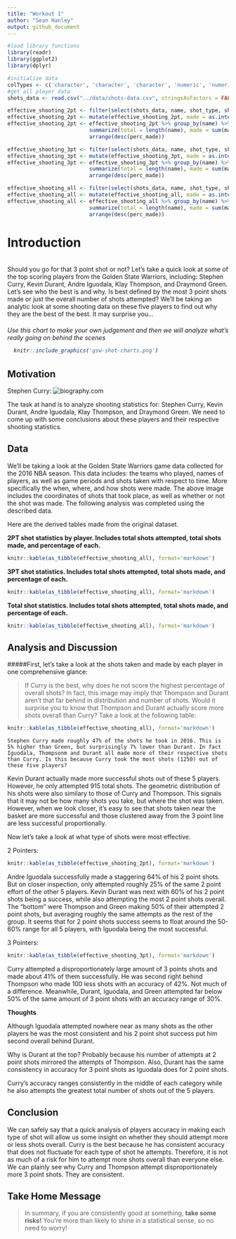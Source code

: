```yaml
---
title: "Workout 1"
author: "Sean Hanley"
output: github_document
---
```


```r

#load library functions
library(readr)
library(ggplot2)
library(dplyr)

#initialize data
colTypes <- c('character', 'character', 'character', 'numeric', 'numeric', 'numeric', 'numeric', 'character', 'factor', 'factor', 'numeric', 'character', 'numeric', 'numeric', 'character', 'numeric')
#get all player data
shots_data <- read.csv("../data/shots-data.csv", stringsAsFactors = FALSE, header = TRUE, colClasses = colTypes)

effective_shooting_2pt <- filter(select(shots_data, name, shot_type, shot_made_flag), shot_type == '2PT Field Goal')
effective_shooting_2pt <- mutate(effective_shooting_2pt, made = as.integer(shot_made_flag == 'shot_yes'))
effective_shooting_2pt <- effective_shooting_2pt %>% group_by(name) %>% 
                          summarize(total = length(name), made = sum(made), perc_made = made/total) %>%
                          arrange(desc(perc_made))

effective_shooting_3pt <- filter(select(shots_data, name, shot_type, shot_made_flag), shot_type == '3PT Field Goal')
effective_shooting_3pt <- mutate(effective_shooting_3pt, made = as.integer(shot_made_flag == 'shot_yes'))
effective_shooting_3pt <- effective_shooting_3pt %>% group_by(name) %>% 
                          summarize(total = length(name), made = sum(made), perc_made = made/total) %>%
                          arrange(desc(perc_made))

effective_shooting_all <- filter(select(shots_data, name, shot_type, shot_made_flag))
effective_shooting_all <- mutate(effective_shooting_all, made = as.integer(shot_made_flag == 'shot_yes'))
effective_shooting_all <- effective_shooting_all %>% group_by(name) %>% 
                          summarize(total = length(name), made = sum(made), perc_made = made/total) %>%
                          arrange(desc(perc_made))


```

**Introduction**
=================
<br/>
    Should you go for that 3 point shot or not? Let's take a quick look at some of the top scoring players from the Golden State Warriors, including: Stephen Curry, Kevin Durant, Andre Iguodala, Klay Thompson, and Draymond Green. Let's see who the best is and why. Is best defined by the most 3 point shots made or just the overall number of shots attempted? We'll be taking an analytic look at some shooting data on these five players to find out why they are the best of the best. It may surprise you...

<H6> *Use this chart to make your own judgement and then we will analyze what's really going on behind the scenes*<br />

```r
  knitr::include_graphics('gsw-shot-charts.png')
```


**Motivation**
---------------

Stephen Curry: ![biography.com](https://www.biography.com/.image/ar_1:1%2Cc_fill%2Ccs_srgb%2Cg_face%2Cq_auto:good%2Cw_300/MTM5OTQxMjg1NzA3MzkyMDQw/stephen-curry-gettyimages-538912798_1600jpg.jpg)

The task at hand is to analyze shooting statistics for: Stephen Curry, Kevin Durant, Andre Iguodala, Klay Thompson, and Draymond Green. We need to come up with some conclusions about these players and their respective shooting statistics. 

**Data**
---------------

We'll be taking a look at the Golden State Warriors game data collected for the 2016 NBA season. This data includes: the teams who played, names of players, as well as game periods and shots taken with respect to time. More specifically the when, where, and how shots were made. The above image includes the coordinates of shots that took place, as well as whether or not the shot was made. The following analysis was completed using the described data.




Here are the derived tables made from the original dataset.

**2PT shot statistics by player. Includes total shots attempted, total shots made, and percentage of each.**
```r
knitr::kable(as_tibble(effective_shooting_all), format='markdown')
```



**3PT shot statistics. Includes total shots attempted, total shots made, and percentage of each.**
```r
knitr::kable(as_tibble(effective_shooting_all), format='markdown')
```



**Total shot statistics. Includes total shots attempted, total shots made, and percentage of each.**
```r
knitr::kable(as_tibble(effective_shooting_all), format='markdown')
```







**Analysis and Discussion**
---------------

#####First, let's take a look at the shots taken and made by each player in one comprehensive glance:

>If Curry is the best, why does he not score the highest percentage of overall shots? In fact, this image may imply that Thompson and Durant aren't that far behind in distribution and number of shots. Would it surprise you to know that Thompson and Durant actually score more shots overall than Curry? Take a look at the following table:

```r
knitr::kable(as_tibble(effective_shooting_all), format='markdown')
```


    Stephen Curry made roughly 47% of the shots he took in 2016. This is 5% higher than Green, but surprisingly 7% lower than Durant. In fact Iguodala, Thompsonm and Durant all made more of their respective shots than Curry. Is this because Curry took the most shots (1250) out of these five players?

  Kevin Durant actually made more successful shots out of these 5 players. However, he only attempted 915 total shots. The geometric distribution of his shots were also similary to those of Curry and Thompson. This signals that it may not be how many shots you take, but where the shot was taken. However, when we look closer, it's easy to see that shots taken near the basket are more successful and those clustered away from the 3 point line are less successful proportionally. 


Now let's take a look at what type of shots were most effective.

2 Pointers:

```r
knitr::kable(as_tibble(effective_shooting_2pt), format='markdown')
```

  Andre Iguodala successfully made a staggering 64% of his 2 point shots. But on closer inspection, only attempted roughly 25% of the same 2 point effort of the other 5 players. Kevin Durant was next with 60% of his 2 point shots being a success, while also attempting the most 2 point shots overall. The "bottom" were Thompson and Green making 50% of their attempted 2 point shots, but averaging roughly the same attempts as the rest of the group. It seems that for 2 point shots success seems to float around the 50-60% range for all 5 players, with Iguodala being the most successful.

3 Pointers:

```r
knitr::kable(as_tibble(effective_shooting_3pt), format='markdown')
```

  Curry attempted a disproportionately large amount of 3 points shots and made about 41% of them successfully. He was second right behind Thompson who made 100 less shots with an accuracy of 42%. Not much of a difference. Meanwhile, Durant, Iguodala, and Green attempted far below 50% of the same amount of 3 point shots with an accuracy range of 30%.
  
  
  **Thoughts**
  
  Although Iguodala attempted nowhere near as many shots as the other players he was the most consistent and his 2 point shot success put him second overall behind Durant. 
    
  Why is Durant at the top? Probably because his number of attempts at 2 point shots mirrored the attempts of Thompson. Also, Durant has the same consistency in accuracy for 3 point shots as Iguodala does for 2 point shots.
  
  Curry's accuracy ranges consistently in the middle of each category while he also attempts the greatest total number of shots out of the 5 players.


**Conclusion**
---------------

  We can safely say that a quick analysis of players accuracy in making each type of shot will allow us some insight on whether they should attempt more or less shots overall. Curry is the best because he has consistent accuracy that does not fluctuate for each type of shot he attempts. Therefore, it is not as much of a risk for him to attempt more shots overall than everyone else. We can plainly see why Curry and Thompson attempt disproportionately more 3 point shots. They are consistent.



**Take Home Message**
----------------------

>  In summary, if you are consistently good at something, **take some risks!** You're more than likely to shine in a statistical sense, so no need to worry!



